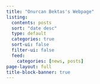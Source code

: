 ```yaml
---
title: "Onurcan Bektas's Webpage"
listing:
  contents: posts
  sort: "date desc"
  type: default
  categories: true
  sort-ui: false
  filter-ui: false
  feed:
    categories: [news, posts]
page-layout: full
title-block-banner: true
---
```

